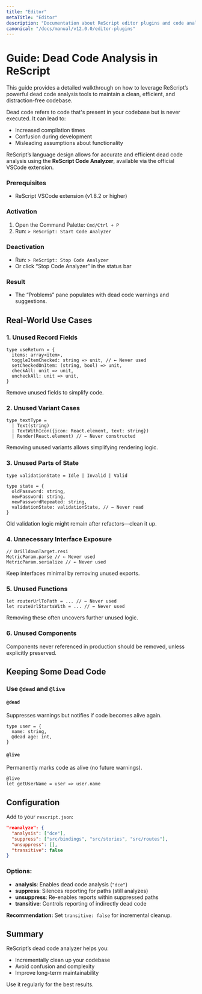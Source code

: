 ```yaml
---
title: "Editor"
metaTitle: "Editor"
description: "Documentation about ReScript editor plugins and code analysis"
canonical: "/docs/manual/v12.0.0/editor-plugins"
---
```


# Guide: Dead Code Analysis in ReScript

This guide provides a detailed walkthrough on how to leverage ReScript’s powerful dead code analysis tools to maintain a clean, efficient, and distraction-free codebase.

Dead code refers to code that's present in your codebase but is never executed. It can lead to:

- Increased compilation times
- Confusion during development
- Misleading assumptions about functionality

ReScript’s language design allows for accurate and efficient dead code analysis using the **ReScript Code Analyzer**, available via the official VSCode extension.

### Prerequisites

- ReScript VSCode extension (v1.8.2 or higher)

### Activation

1. Open the Command Palette: `Cmd/Ctrl + P`
2. Run: `> ReScript: Start Code Analyzer`

### Deactivation

- Run: `> ReScript: Stop Code Analyzer` 
- Or click “Stop Code Analyzer” in the status bar

### Result

- The “Problems” pane populates with dead code warnings and suggestions.

## Real-World Use Cases

### 1. **Unused Record Fields**

```rescript
type useReturn = {
  items: array<item>,
  toggleItemChecked: string => unit, // ← Never used
  setCheckedOnItem: (string, bool) => unit,
  checkAll: unit => unit,
  uncheckAll: unit => unit,
}
```

Remove unused fields to simplify code.

### 2. **Unused Variant Cases**

```rescript
type textType =
  | Text(string)
  | TextWithIcon({icon: React.element, text: string})
  | Render(React.element) // ← Never constructed
```

Removing unused variants allows simplifying rendering logic.

### 3. **Unused Parts of State**

```rescript
type validationState = Idle | Invalid | Valid

type state = {
  oldPassword: string,
  newPassword: string,
  newPasswordRepeated: string,
  validationState: validationState, // ← Never read
}
```

Old validation logic might remain after refactors—clean it up.

### 4. **Unnecessary Interface Exposure**

```rescript
// DrilldownTarget.resi
MetricParam.parse // ← Never used
MetricParam.serialize // ← Never used
```

Keep interfaces minimal by removing unused exports.

### 5. **Unused Functions**

```rescript
let routerUrlToPath = ... // ← Never used
let routeUrlStartsWith = ... // ← Never used
```

Removing these often uncovers further unused logic.

### 6. **Unused Components**

Components never referenced in production should be removed, unless explicitly preserved.


## Keeping Some Dead Code

### Use `@dead` and `@live`

#### `@dead`

Suppresses warnings but notifies if code becomes alive again.

```rescript
type user = {
  name: string,
  @dead age: int,
}
```

#### `@live`

Permanently marks code as alive (no future warnings).

```rescript
@live
let getUserName = user => user.name
```

## Configuration

Add to your `rescript.json`:

```json
"reanalyze": {
  "analysis": ["dce"],
  "suppress": ["src/bindings", "src/stories", "src/routes"],
  "unsuppress": [],
  "transitive": false
}
```

### Options:

- **analysis**: Enables dead code analysis (`"dce"`)
- **suppress**: Silences reporting for paths (still analyzes)
- **unsuppress**: Re-enables reports within suppressed paths
- **transitive**: Controls reporting of indirectly dead code

**Recommendation:** Set `transitive: false` for incremental cleanup.

## Summary

ReScript’s dead code analyzer helps you:

- Incrementally clean up your codebase
- Avoid confusion and complexity
- Improve long-term maintainability

Use it regularly for the best results.
